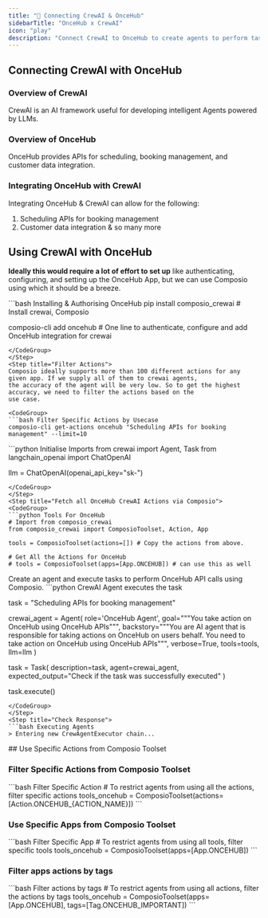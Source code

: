 ```yaml
---
title: "🚀 Connecting CrewAI & OnceHub"
sidebarTitle: "OnceHub x CrewAI"
icon: "play"
description: "Connect CrewAI to OnceHub to create agents to perform tasks using natural language"
---
```


## Connecting CrewAI with OnceHub

### Overview of CrewAI

CrewAI is an AI framework useful for developing intelligent Agents powered by LLMs.

### Overview of OnceHub

OnceHub provides APIs for scheduling, booking management, and customer data integration.

### Integrating OnceHub with CrewAI

Integrating OnceHub & CrewAI can allow for the following:

1. Scheduling APIs for booking management
2. Customer data integration
& so many more

## Using CrewAI with OnceHub

<Steps>
<Step title="Setting Up the Environment">

**Ideally this would require a lot of effort to set up** like authenticating, configuring, and setting up the OnceHub App, but we can use Composio using which it should be a breeze.

<CodeGroup>
```bash Installing & Authorising OnceHub
pip install composio_crewai # Install crewai, Composio 

composio-cli add oncehub # One line to authenticate, configure and add OnceHub integration for crewai
```
</CodeGroup>
</Step>
<Step title="Filter Actions">
Composio ideally supports more than 100 different actions for any given app. If we supply all of them to crewai agents, 
the accuracy of the agent will be very low. So to get the highest accuracy, we need to filter the actions based on the 
use case.

<CodeGroup>
```bash Filter Specific Actions by Usecase
composio-cli get-actions oncehub "Scheduling APIs for booking management" --limit=10
```
</CodeGroup>

</Step>
<Step title="Import Base Packages">

<CodeGroup>
```python Initialise Imports
from crewai import Agent, Task
from langchain_openai import ChatOpenAI

llm = ChatOpenAI(openai_api_key="sk-<OPENAI KEY>")
```
</CodeGroup>
</Step>
<Step title="Fetch all OnceHub CrewAI Actions via Composio">
<CodeGroup>
```python Tools For OnceHub
# Import from composio_crewai
from composio_crewai import ComposioToolset, Action, App

tools = ComposioToolset(actions=[]) # Copy the actions from above. 

# Get All the Actions for OnceHub
# tools = ComposioToolset(apps=[App.ONCEHUB]) # can use this as well
```
</CodeGroup>
</Step>
<Step title="Execute the Agent">
Create an agent and execute tasks to perform OnceHub API calls using Composio. 
<CodeGroup>
```python CrewAI Agent executes the task

task = "Scheduling APIs for booking management"

crewai_agent = Agent(
    role='OnceHub Agent',
    goal="""You take action on OnceHub using OnceHub APIs""",
    backstory="""You are AI agent that is responsible for taking actions on OnceHub on users behalf. You need to take action on OnceHub using OnceHub APIs""",
    verbose=True,
    tools=tools,
    llm=llm
)

task = Task(
    description=task,
    agent=crewai_agent,
    expected_output="Check if the task was successfully executed"
)

task.execute()
```
</CodeGroup>
</Step>
<Step title="Check Response">
```bash Executing Agents
> Entering new CrewAgentExecutor chain...
```
</Step>
</Steps>
## Use Specific Actions from Composio Toolset

### Filter Specific Actions from Composio Toolset

<CodeGroup>
```bash Filter Specific Action
# To restrict agents from using all the actions, filter specific actions
tools_oncehub = ComposioToolset(actions=[Action.ONCEHUB_{ACTION_NAME}])
```
</CodeGroup>

### Use Specific Apps from Composio Toolset
<CodeGroup>
```bash Filter Specific App
# To restrict agents from using all tools, filter specific tools
tools_oncehub = ComposioToolset(apps=[App.ONCEHUB])
```
</CodeGroup>

### Filter apps actions by tags 
<CodeGroup>
```bash Filter actions by tags
# To restrict agents from using all actions, filter the actions by tags
tools_oncehub = ComposioToolset(apps=[App.ONCEHUB], tags=[Tag.ONCEHUB_IMPORTANT])
```
</CodeGroup>